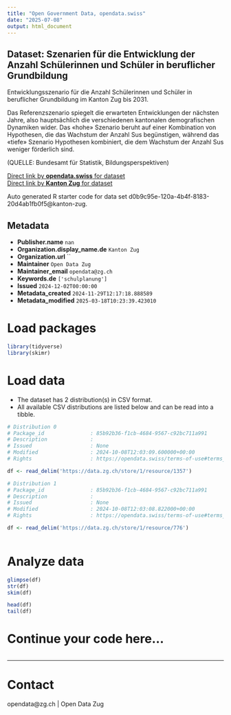```yaml
---
title: "Open Government Data, opendata.swiss"
date: "2025-07-08"
output: html_document
---
```


## Dataset: Szenarien für die Entwicklung der Anzahl Schülerinnen und Schüler in beruflicher Grundbildung

Entwicklungsszenario für die Anzahl Schülerinnen und Schüler in beruflicher Grundbildung im Kanton Zug bis 2031.

Das Referenzszenario spiegelt die erwarteten Entwicklungen der nächsten Jahre, also hauptsächlich die verschiedenen kantonalen demografischen Dynamiken wider. Das «hohe» Szenario beruht auf einer Kombination von Hypothesen, die das Wachstum der Anzahl Sus begünstigen, während das «tiefe» Szenario Hypothesen kombiniert, die dem Wachstum der Anzahl Sus weniger förderlich sind.

(QUELLE: Bundesamt für Statistik, Bildungsperspektiven)

[Direct link by **opendata.swiss** for dataset](https://opendata.swiss/de/dataset/szenarien-fur-die-entwicklung-der-anzahl-schulerinnen-und-schuler-in-beruflicher-grundbildung)<br>
[Direct link by **Kanton Zug** for dataset](https://www.zg.ch/behoerden/gesundheitsdirektion/statistikfachstelle/themen/bildung/8-bildungsszenarien)

Auto generated R starter code for data set d0b9c95e-120a-4b4f-8183-20d4ab1fb0f5@kanton-zug.

## Metadata

- **Publisher.name** `nan`
- **Organization.display_name.de** `Kanton Zug`
- **Organization.url** ``
- **Maintainer** `Open Data Zug`
- **Maintainer_email** `opendata@zg.ch`
- **Keywords.de** `['schulplanung']`
- **Issued** `2024-12-02T00:00:00`
- **Metadata_created** `2024-11-29T12:17:18.888589`
- **Metadata_modified** `2025-03-18T10:23:39.423010`


# Load packages

```r

library(tidyverse)
library(skimr)

```

# Load data

-   The dataset has 2 distribution(s) in CSV format.
-   All available CSV distributions are listed below and can be read into a tibble.

```r

# Distribution 0
# Package_id               : 85b92b36-f1cb-4684-9567-c92bc711a991
# Description              : 
# Issued                   : None
# Modified                 : 2024-10-08T12:03:09.600000+00:00
# Rights                   : https://opendata.swiss/terms-of-use#terms_by

df <- read_delim('https://data.zg.ch/store/1/resource/1357')

# Distribution 1
# Package_id               : 85b92b36-f1cb-4684-9567-c92bc711a991
# Description              : 
# Issued                   : None
# Modified                 : 2024-10-08T12:03:08.822000+00:00
# Rights                   : https://opendata.swiss/terms-of-use#terms_open

df <- read_delim('https://data.zg.ch/store/1/resource/776')



```

# Analyze data

```r

glimpse(df)
str(df)
skim(df)

head(df)
tail(df)

```

# Continue your code here...

```r

```

------------------------------------------------------------------------

# Contact

opendata@zg.ch | Open Data Zug
